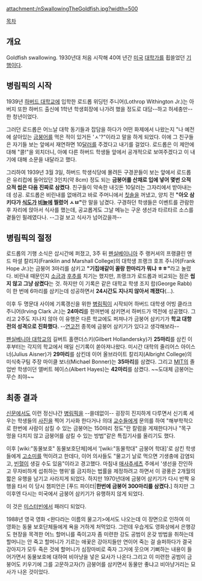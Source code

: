 attachment:/nSwallowingTheGoldfish.jpg?width=500

[[목차]]
== 개요 ==
Goldfish swallowing. 1930년대 처음 시작해 40여 년간 [[미국]] [[대학]]가를 휩쓸었던 [[기행]]이다.

== 병림픽의 시작 ==
1939년 [[하버드 대학교]]에 입학한 로드롭 위딩턴 주니어(Lothrop Withington Jr.)는 아버지 또한 하버드 출신에 1학년 학생회장에 나가려 했을 정도로 대담--하고 허세충만--한 청년이었다.

그러던 로드롭은 어느날 대학 동기들과 잡담을 하다가 어떤 화제에서 나왔는지 "나 예전에 살아있는 [[금붕어]]를 먹은 적이 있거든 'ㅅ'?"이라고 말을 하게 되었다. 이에 그 친구들은 자기들 보는 앞에서 재연하면 10[[달러]]를 주겠다고 내기를 걸었다. 로드롭은 이 제안에 대해 "콜!"을 외치더니, 아예 다른 하버드 학생들 앞에서 공개적으로 보여주겠다고 이 내기에 대해 소문을 내달라고 했다.

그리하여 1939년 3월 3일, 하버드 학생식당에 몰려든 구경꾼들이 보는 앞에서 로드롭은 유리컵에 들어있던 3인치(약 8cm) 정도 되는 '''금붕어를 산채로 입에 넣어 몇번 으적으적 씹은 다음 진짜로 삼켰다'''. 친구들이 약속한 내깃돈 10달러는 그자리에서 받아내는 데 성공. 로드롭은 비린내를 없애려고 바로 주머니에서 [[칫솔]]을 꺼냈고, 양치 전 '''"아오 삼키다가 [[식도]]가 [[비늘]]에 찔렸어 ㅅㅂ"'''란 말을 남겼다. 구경하던 학생들은 이벤트를 관람한 후 자리에 앉아서 식사를 했는데, 공교롭게도 그날 메뉴는 구운 생선과 타르타르 소스를 곁들인 필레였다나. --그걸 보고 식사가 넘어갔을까--

== 병림픽의 절정 ==
로드롭의 기행 소식은 삽시간에 퍼졌고, 3주 뒤 [[펜실베이니아]] 주 랭커셔의 프랭클린 앤드 마셜 칼리지(Franklin and Marshall College)의 대학생 프랭크 호프 주니어(Frank Hope Jr.)는 금붕어 3마리를 삼키고 '''"기집애같이 꼴랑 한마리가 뭐냐 ㅎㅎ"'''라고 놀렸다. 비린내 때문인지 [[소금]]과 [[후추]]를 치기는 했지만, 프랭크가 로드롭과 비교되는 점은 '''씹지 않고 그냥 삼켰다'''는 것. 하지만 이 기록은 같은 대학교 학생 조지 랍(George Rabb)이 한 번에 6마리를 삼키는데 성공하면서 '''24시간도 지나지 않아서 깨졌다'''(…).
 
이후 두 명문대 사이에 기록갱신을 위한 [[병림픽]]이 시작되어 하버드 대학생 어빙 클라크 주니어(Irving Clark Jr.)는 '''24마리'''를 한꺼번에 삼키면서 하버드가 역전에 성공했다. 그리고 2주도 지나지 않아 이 유행은 다른 학교에도 퍼져나가 금붕어 삼키기가 '''학교 대항전의 성격으로 진화했다.''' --[[연고전]] 종목에 금붕어 삼키기가 있다고 생각해보라--

[[펜실베니아 대학교]]의 길버트 홀랜더스키(Gilbert Hollandersky)가 '''25마리'''를 삼킨 이후부터는 각지의 학교에서 매일 신기록이 쏟아져나왔다. 미시간 대학의 줄리어스 아이스너(Julius Aisner)가 '''29마리'''를 삼킨데 이어 올브라이트 칼리지(Albright College)의 미식축구팀 주장 마이클 보너(Michael Bonner)는 '''35마리'''를 삼켰다. 그리고 [[MIT]]의 졸업반 학생이던 앨버트 헤이스(Albert Hayes)는 '''42마리'''를 삼켰다. ~~도대체 금붕어는 무슨 죄야~~

== 최종 결과 ==
[[신문]]에서도 이런 정신나간 [[병림픽]]을 --쓸데없이-- 굉장히 진지하게 다루면서 신기록 세우는 학생들의 [[사진]]을 찍어 기사화 한다거나 의대 [[교수]]들에게 문의를 하여 "해부학적으로 한번에 사람이 삼킬 수 있는 금붕어는 150마리 정도"란 칼럼을 게재한다거나 "목구멍을 다치지 않고 금붕어를 삼킬 수 있는 방법"같은 특집기사를 올리기도 했다.

이후 [wiki:"동물보호" 동물보호단체]에서 '[wiki:"동물학대" 금붕어 학대]'로 삼킨 학생들에게 [[고소미]]를 먹이려고 한데다, 이어 의사들도 "물고기 날로 먹으면 기생충에 감염되고, [[빈혈]]이 생길 수도 있음"이라고 경고했다. 마침내 [[매사추세츠]] 주에서 '생선을 잔인하고 무자비하게 섭취하는 행위'를 금지하는 법률을 제정하려고 하면서 이 광풍은 2개월의 짧은 유행을 남기고 사라지게 되었다. 하지만 1970년대에 금붕어 삼키기가 다시 반짝 유행을 타서 이 당시 챔피언은 [푸드 파이터|'''한번에 금붕어 300마리를 삼켰다.'''] 하지만 그 이후엔 다시는 미국에서 금붕어 삼키기가 유행하지 않게 되었다.

이 것은 [[미스터빈]]에서 패러디 되었다.

1988년 영국 영화 <완다라는 이름의 물고기>에서도 나오는데 이 장면으로 인하여 이 영화는 동물 보호단체들에게 욕을 거하게 처먹었다. 그런데 우습게도 영화상에서 은행강도 현장을 목격한 어느 할머니를 죽이고자 좀 미련한 강도 공범이 온갖 방법을 취하는데 할머니는 안 죽고 할머니가 기르는 애꿎은 강아지들만 연이어 죽는 걸 슬퍼하다가 결국 강아지가 모두 죽은 것에 할머니가 심장마비로 죽자 그거에 웃으며 기뻐하는 내용이 들어가면서 동물보호에 대하여 비아냥을 넣은 묘사가 나온다.그리고 이 미련한 공범이 금붕어도 키우기에 그를 고문하고자(?) 금붕어를 삼키면서 동물만 좋냐고 비아냥거리는 묘사가 나온 것이었다.
